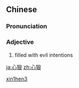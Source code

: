 ==Chinese==
{{zh-forms}}

===Pronunciation===
{{zh-pron
|m=xīnhěn
|c=sam1 han2
|cat=a
}}

===Adjective===
{{zh-adj}}

# {{lb|zh|literary}} filled with evil intentions

[[Category:Mandarin literary terms|xin1hen3]]

[[ja:心狠]]
[[zh:心狠]]